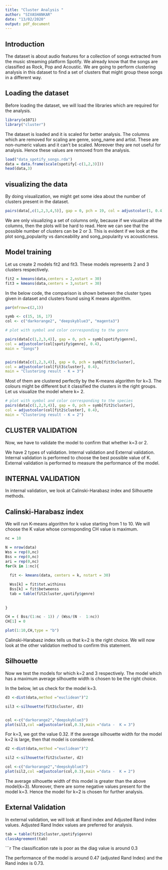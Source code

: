 ---
title: "Cluster Analysis "
author: "SIVASHANKAR"
date: "13/02/2020"
output: pdf_document
---


## Introduction

The dataset is about audio features for a collection of songs extracted from the music
streaming platform Spotify. We already know that the songs are classified as Rock, Pop and Acoustic.
We are going to perform clustering analysis in this dataset to find a set of clusters that might group these songs in a different way.

## Loading the dataset 

Before loading the dataset, we will load the libraries which are required for the analysis.
```{r}
library(e1071)
library("cluster")
```

The dataset is loaded and it is scaled for better analysis. The columns which are removed for scaling are genre, song_name and artist. These are non-numeric values and it can't be scaled. Moreover they are not useful for analysis. Hence these values are removed from the analysis.

```{r}
load("data_spotify_songs.rda")
data = data.frame(scale(spotify[-c(1,2,3)]))
head(data,3)


```


## visualizing the data

By doing visualization, we might get some idea about the number of clusters present in the dataset.

```{r}
pairs(data[,c(1,2,3,4,5)], gap = 0, pch = 19, col = adjustcolor(1, 0.4))

```
We are only visualizing a set of columns only, because if we visualize all the columns, then the plots will be hard to read. Here we can see that the possible number of clusters can be 2 or 3. This is evident if we look at the plot song_popularity vs danceability and song_popularity vs acousticness.

## Model training
Let us create 2 models fit2 and fit3. These models represents 2 and 3 clusters respectively.

```{r}

fit2 = kmeans(data,centers = 2,nstart = 30)
fit3 = kmeans(data,centers = 3,nstart = 30)


```

In the below code, the comparison is shown between the cluster types given in dataset and clusters found using K means algorithm.


```{r}

par(mfrow=c(2,1))

symb <- c(15, 16, 17)
col <- c("darkorange2", "deepskyblue3", "magenta3")

# plot with symbol and color corresponding to the genre

pairs(data[c(1,2,3,4)], gap = 0, pch = symb[spotify$genre],
col = adjustcolor(col[spotify$genre], 0.4),
main = "Songs")


pairs(data[c(1,2,3,4)], gap = 0, pch = symb[fit3$cluster],
col = adjustcolor(col[fit3$cluster], 0.4),
main = "Clustering result - K = 3")

```

Most of them are clustered perfectly by the K-means algorithm for k=3. The colours might be different but it classified the clusters in the right groups. Let us visualize the model where k= 2.  

```{r}

# plot with symbol and color corresponding to the species
pairs(data[c(1,2,3,4)], gap = 0, pch = symb[fit2$cluster],
col = adjustcolor(col[fit2$cluster], 0.4),
main = "Clustering result - K = 2")

```



## CLUSTER VALIDATION

Now, we have to validate the model to confirm that whether k=3 or 2.

We have 2 types of validation. Internal validation and External validation. Internal validation is performed to choose the best possible value of K.  External validation is performed to measure the performance of the model.

## INTERNAL VALIDATION

In internal validation, we look at Calinski-Harabasz index and Silhouette methods.

## Calinski-Harabasz index

We will run K-means algorithm for k value starting from 1 to 10. We will choose the K value whose corresponding CH value is maximum. 

```{r}

nc = 10

N = nrow(data)
Wss = rep(0,nc)
Bss = rep(0,nc)
ari = rep(0,nc)
for(k in 1:nc){
  
  fit <- kmeans(data, centers = k, nstart = 30)

  Wss[k] = fit$tot.withinss
  Bss[k] = fit$betweenss
  tab = table(fit2cluster,spotify$genre)
  
  
}

CH = ( Bss/(1:nc - 1)) / (Wss/(N -  1:nc))
CH[1] = 0

plot(1:10,CH,type = "b")
```
Calinski-Harabasz index tells us that k=2 is the right choice. We will now look at the other validation method to confirm this statement. 

## Silhouette

Now we test the models for which k=2 and 3 respectively. The model which has a maximum average silhouette width is chosen to be the right choice.

In the below, let us check for the model k=3.
```{r}
d3 <-dist(data,method ="euclidean")^2

sil3 <-silhouette(fit3$cluster, d3)


col <-c("darkorange2","deepskyblue3")
plot(sil3,col =adjustcolor(col,0.3),main ="data -  K = 3")
```



For k=3, we got the value 0.32. If the average silhouette width for the model k=2 is large, then that model is considered. 



```{r}

d2 <-dist(data,method ="euclidean")^2

sil2 <-silhouette(fit2$cluster, d2)

col <-c("darkorange2","deepskyblue3")
plot(sil2,col =adjustcolor(col,0.3),main ="data -  K = 2")
```

The average silhouette width of this model is greater than the above model(k=3). Moreover, there are some negative values present for the model k=3. Hence the model for k=2 is chosen for further analysis. 

## External Validation

In external validation, we will look at Rand index and Adjusted Rand index values. Adjusted Rand Index values are preferred for analysis.

```{r}
tab = table(fit2$cluster,spotify$genre)
classAgreement(tab) 
```

```{r}
  
The classification rate is poor as the diag value is around 0.3

The performance of the model is around 0.47 (adjusted Rand Index) and the Rand index is 0.73. 



